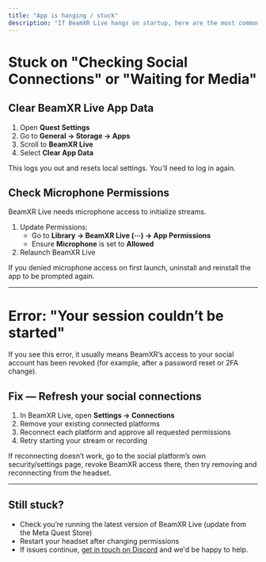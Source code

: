 ```yaml
---
title: "App is hanging / stuck"
description: "If BeamXR Live hangs on startup, here are the most common fixes."
---
```


# Stuck on "Checking Social Connections" or "Waiting for Media"

## Clear BeamXR Live App Data

1. Open **Quest Settings**
2. Go to **General → Storage → Apps**
3. Scroll to **BeamXR Live**
4. Select **Clear App Data**

<Info>
  This logs you out and resets local settings. You’ll need to log in again.
</Info>

## Check Microphone Permissions

BeamXR Live needs microphone access to initialize streams.

1. Update Permissions:
   - Go to **Library → BeamXR Live (⋯) → App Permissions**
   - Ensure **Microphone** is set to **Allowed**
2. Relaunch BeamXR Live

<Info>
  If you denied microphone access on first launch, uninstall and reinstall the app to be prompted again.
</Info>

---

# Error: "Your session couldn’t be started"

If you see this error, it usually means BeamXR’s access to your social account has been revoked (for example, after a password reset or 2FA change).

## Fix — Refresh your social connections

1. In BeamXR Live, open **Settings → Connections**
2. Remove your existing connected platforms
3. Reconnect each platform and approve all requested permissions
4. Retry starting your stream or recording

<Info>
  If reconnecting doesn’t work, go to the social platform’s own security/settings page, revoke BeamXR access there, then try removing and reconnecting from the headset.
</Info>

---

## Still stuck?

- Check you’re running the latest version of BeamXR Live (update from the Meta Quest Store)
- Restart your headset after changing permissions
- If issues continue, [get in touch on Discord](https://discord.gg/beamxr) and we'd be happy to help.